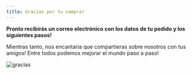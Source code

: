 ```yaml
---
title: Gracias por tu compra!
---
```




**Pronto recibirás un correo electrónico con los datos de tu pedido y los siguientes pasos!**

Mientras tanto, nos encantaría que compartieras sobre nosotros con tus amigos! Entre todos podemos mejorar el mundo paso a paso!

<SocialMedia />

![gracias](https://media.giphy.com/media/WnIu6vAWt5ul3EVcUE/source.gif)
